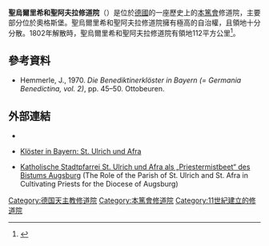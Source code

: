 '''聖烏爾里希和聖阿夫拉修道院'''（{{lang-de|Kloster Sankt Ulrich und Afra Augsburg}}）是位於[[德國|德國]]的一座歷史上的[[本篤會|本篤會]]修道院，主要部分位於奧格斯堡。聖烏爾里希和聖阿夫拉修道院擁有極高的自治權，且領地十分分散。1802年解散時，聖烏爾里希和聖阿夫拉修道院有領地112平方公里<ref>{{Cite web |url=http://www.historisches-lexikon-bayerns.de/artikel/artikel_45346 |title=存档副本 |accessdate=2015-10-10 |archive-date=2015-09-24 |archive-url=https://web.archive.org/web/20150924043734/http://www.historisches-lexikon-bayerns.de/artikel/artikel_45346 |dead-url=no }}</ref>。
== 參考資料 ==
* Hemmerle, J., 1970. ''Die Benediktinerklöster in Bayern (= Germania Benedictina, vol. 2)'', pp. 45–50. Ottobeuren.
== 外部連結 ==
*{{commons category-inline|St. Ulrich and St. Afra (Augsburg)}}
* {{de icon}} [https://web.archive.org/web/20070311043737/http://www.datenmatrix.de/cgi-local/hdbg-kloester/detail.cgi?id=KS0033&templ=db_vorlage_detail_geschichte Klöster in Bayern: St. Ulrich und Afra]
* {{de icon}} [http://www.maislinger.net/Rendl/archiv/1symposion/pfarren/pfarre_stulrichundafra.html Katholische Stadtpfarrei St. Ulrich und Afra als „Priestermistbeet“ des Bistums Augsburg] (The Role of the Parish of St. Ulrich and St. Afra in Cultivating Priests for the Diocese of Augsburg)

[[Category:德国天主教修道院|Category:德国天主教修道院]]
[[Category:本篤會修道院|Category:本篤會修道院]]
[[Category:11世紀建立的修道院|Category:11世紀建立的修道院]]